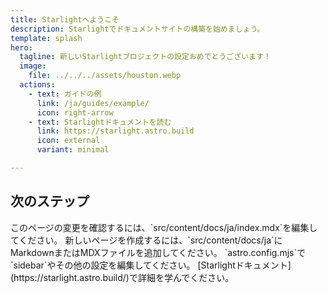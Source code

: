 ```yaml
---
title: Starlightへようこそ
description: Starlightでドキュメントサイトの構築を始めましょう。
template: splash
hero:
  tagline: 新しいStarlightプロジェクトの設定おめでとうございます！
  image:
    file: ../../../assets/houston.webp
  actions:
    - text: ガイドの例
      link: /ja/guides/example/
      icon: right-arrow
    - text: Starlightドキュメントを読む
      link: https://starlight.astro.build
      icon: external
      variant: minimal

---
```



## 次のステップ

<CardGrid stagger>
  <Card title="コンテンツを更新" icon="pencil">
    このページの変更を確認するには、`src/content/docs/ja/index.mdx`を編集してください。
  </Card>

  <Card title="新しいコンテンツを追加" icon="add-document">
    新しいページを作成するには、`src/content/docs/ja`にMarkdownまたはMDXファイルを追加してください。
  </Card>

  <Card title="サイトを設定" icon="setting">
    `astro.config.mjs`で`sidebar`やその他の設定を編集してください。
  </Card>

  <Card title="ドキュメントを読む" icon="open-book">
    [Starlightドキュメント](https://starlight.astro.build/)で詳細を学んでください。
  </Card>
</CardGrid>